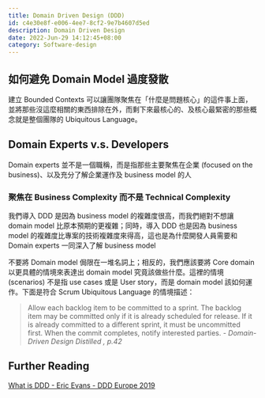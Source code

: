 ```yaml
---
title: Domain Driven Design (DDD)
id: c4e30e8f-e006-4ee7-8cf2-9e7b4607d5ed
description: Domain Driven Design
date: 2022-Jun-29 14:12:45+08:00
category: Software-design
---
```


## 如何避免 Domain Model 過度發散

建立 Bounded Contexts 可以讓團隊聚焦在「什麼是問題核心」的這件事上面，並將那些沒這麼相關的東西排除在外，而剩下來最核心的、及核心最緊密的那些概念就是整個團隊的 Ubiquitous Language。

## Domain Experts v.s. Developers

Domain experts 並不是一個職稱，而是指那些主要聚焦在企業 (focused on the business)、以及充分了解企業運作及 business model 的人

### 聚焦在 Business Complexity 而不是 Technical Complexity

我們導入 DDD 是因為 business model 的複雜度很高，而我們絕對不想讓 domain model 比原本預期的更複雜；同時，導入 DDD 也是因為 business model 的複雜度比專案的技術複雜度來得高，這也是為什麼開發人員需要和 Domain experts 一同深入了解 business model

不要將 Domain model 侷限在一堆名詞上；相反的，我們應該要將 Core domain 以更具體的情境來表達出 domain model 究竟該做些什麼。這裡的情境 (scenarios) 不是指 use cases 或是 User story，而是 domain model 該如何運作。下面是符合 Scrum Ubiquitous Language 的情境描述：

> Allow each backlog item to be committed to a sprint. The backlog item may be committed only if it is already scheduled for release. If it is already committed to a different sprint, it must be uncommitted first. When the commit completes, notify interested parties. - *Domain-Driven Design Distilled , p.42*

## Further Reading

[What is DDD - Eric Evans - DDD Europe 2019](https://www.youtube.com/watch?v=pMuiVlnGqjk&ab_channel=Domain-DrivenDesignEurope)
